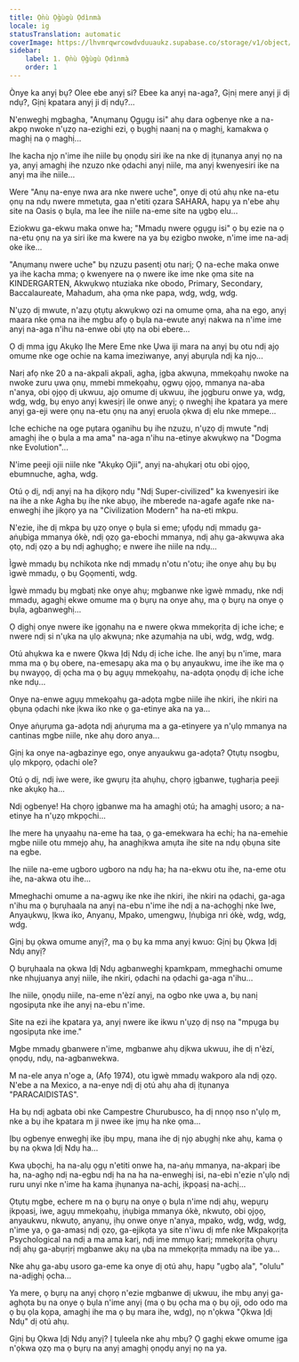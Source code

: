 ```yaml
---
title: Ọ̀nù Ọ̀gùgù Ọdìnmà
locale: ig
statusTranslation: automatic
coverImage: https://lhvmrqwrcowdvduuaukz.supabase.co/storage/v1/object/public/strapi-uploads/small_cover-tratado-de-psicologia-revolucionaria.webp-5e15e1cec4e0ebebcde5d7fc7565d8fd.webp
sidebar:
    label: 1. Ọ̀nù Ọ̀gùgù Ọdìnmà
    order: 1
---
```

Ònye ka anyị bụ? Olee ebe anyị si? Ebee ka anyị na-aga?, Gịnị mere anyị ji dị ndụ?, Gịnị kpatara anyị ji dị ndụ?...

N'enweghị mgbagha, "Anụmanụ Ọgụgụ isi" ahụ dara ogbenye nke a na-akpọ nwoke n'ụzọ na-ezighi ezi, ọ bụghị naanị na ọ maghị, kamakwa ọ maghị na ọ maghị...

Ihe kacha njọ n'ime ihe niile bụ ọnọdụ siri ike na nke dị ịtụnanya anyị nọ na ya, anyị amaghị ihe nzuzo nke ọdachi anyị niile, ma anyị kwenyesiri ike na anyị ma ihe niile...

Were "Anụ na-enye nwa ara nke nwere uche", onye dị otú ahụ nke na-etu ọnụ na ndụ nwere mmetụta, gaa n'etiti ọzara SAHARA, hapụ ya n'ebe ahụ site na Oasis ọ bụla, ma lee ihe niile na-eme site na ụgbọ elu...

Eziokwu ga-ekwu maka onwe ha; "Mmadụ nwere ọgụgụ isi" ọ bụ ezie na ọ na-etu ọnụ na ya siri ike ma kwere na ya bụ ezigbo nwoke, n'ime ime na-adị oke ike...

"Anụmanụ nwere uche" bụ nzuzu pasentị otu narị; Ọ na-eche maka onwe ya ihe kacha mma; ọ kwenyere na ọ nwere ike ime nke ọma site na KINDERGARTEN, Akwụkwọ ntuziaka nke obodo, Primary, Secondary, Baccalaureate, Mahadum, aha ọma nke papa, wdg, wdg, wdg.

N'ụzọ dị mwute, n'azụ ọtụtụ akwụkwọ ozi na omume ọma, aha na ego, anyị maara nke ọma na ihe mgbu afọ ọ bụla na-ewute anyị nakwa na n'ime ime anyị na-aga n'ihu na-enwe obi ụtọ na obi ebere...

Ọ dị mma ịgụ Akụkọ Ihe Mere Eme nke Ụwa iji mara na anyị bụ otu ndị ajọ omume nke oge ochie na kama imeziwanye, anyị abụrụla ndị ka njọ...

Narị afọ nke 20 a na-akpali akpali, agha, ịgba akwụna, mmekọahụ nwoke na nwoke zuru ụwa ọnụ, mmebi mmekọahụ, ọgwụ ọjọọ, mmanya na-aba n'anya, obi ọjọọ dị ukwuu, ajọ omume dị ukwuu, ihe jọgburu onwe ya, wdg, wdg, wdg, bụ enyo anyị kwesịrị ile onwe anyị; ọ nweghị ihe kpatara ya mere anyị ga-eji were ọnụ na-etu ọnụ na anyị eruola ọkwa dị elu nke mmepe...

Iche echiche na oge pụtara ọganihu bụ ihe nzuzu, n'ụzọ dị mwute "ndị amaghị ihe ọ bụla a ma ama" na-aga n'ihu na-etinye akwụkwọ na "Dogma nke Evolution"...

N'ime peeji ojii niile nke "Akụkọ Ojii", anyị na-ahụkarị otu obi ọjọọ, ebumnuche, agha, wdg.

Otú ọ dị, ndị anyị na ha dịkọrọ ndụ "Ndị Super-civilized" ka kwenyesiri ike na ihe a nke Agha bụ ihe nke abụọ, ihe mberede na-agafe agafe nke na-enweghị ihe jikọrọ ya na "Civilization Modern" ha na-eti mkpu.

N'ezie, ihe dị mkpa bụ ụzọ onye ọ bụla si eme; ụfọdụ ndị mmadụ ga-aṅụbiga mmanya ókè, ndị ọzọ ga-ebochi mmanya, ndị ahụ ga-akwụwa aka ọtọ, ndị ọzọ a bụ ndị aghụghọ; e nwere ihe niile na ndụ...

Ìgwè mmadụ bụ nchikota nke ndị mmadụ n'otu n'otu; ihe onye ahụ bụ bụ ìgwè mmadụ, ọ bụ Gọọmenti, wdg.

Ìgwè mmadụ bụ mgbatị nke onye ahụ; mgbanwe nke ìgwè mmadụ, nke ndị mmadụ, agaghị ekwe omume ma ọ bụrụ na onye ahụ, ma ọ bụrụ na onye ọ bụla, agbanweghị...

Ọ dịghị onye nwere ike ịgọnahụ na e nwere ọkwa mmekọrịta dị iche iche; e nwere ndị si n'ụka na ụlọ akwụna; nke azụmahịa na ubi, wdg, wdg, wdg.

Otú ahụkwa ka e nwere Ọkwa Ịdị Ndụ dị iche iche. Ihe anyị bụ n'ime, mara mma ma ọ bụ obere, na-emesapụ aka ma ọ bụ anyaukwu, ime ihe ike ma ọ bụ nwayọọ, dị ọcha ma ọ bụ agụụ mmekọahụ, na-adọta ọnọdụ dị iche iche nke ndụ...

Onye na-enwe agụụ mmekọahụ ga-adọta mgbe niile ihe nkiri, ihe nkiri na ọbụna ọdachi nke ịkwa iko nke ọ ga-etinye aka na ya...

Onye aṅụrụma ga-adọta ndị aṅụrụma ma a ga-etinyere ya n'ụlọ mmanya na cantinas mgbe niile, nke ahụ doro anya...

Gịnị ka onye na-agbazinye ego, onye anyaukwu ga-adọta? Ọtụtụ nsogbu, ụlọ mkpọrọ, ọdachi ole?

Otú ọ dị, ndị iwe were, ike gwụrụ ịta ahụhụ, chọrọ ịgbanwe, tụgharịa peeji nke akụkọ ha...

Ndị ogbenye! Ha chọrọ ịgbanwe ma ha amaghị otú; ha amaghị usoro; a na-etinye ha n'ụzọ mkpọchi...

Ihe mere ha ụnyaahụ na-eme ha taa, ọ ga-emekwara ha echi; ha na-emehie mgbe niile otu mmejọ ahụ, ha anaghịkwa amụta ihe site na ndụ ọbụna site na egbe.

Ihe niile na-eme ugboro ugboro na ndụ ha; ha na-ekwu otu ihe, na-eme otu ihe, na-akwa otu ihe...

Mmeghachi omume a na-agwụ ike nke ihe nkiri, ihe nkiri na ọdachi, ga-aga n'ihu ma ọ bụrụhaala na anyị na-ebu n'ime ihe ndị a na-achọghị nke Iwe, Anyaụkwụ, Ịkwa iko, Anyanụ, Mpako, umengwụ, Ịṅụbiga nri ókè, wdg, wdg, wdg.

Gịnị bụ ọkwa omume anyị?, ma ọ bụ ka mma anyị kwuo: Gịnị bụ Ọkwa Ịdị Ndụ anyị?

Ọ bụrụhaala na ọkwa Ịdị Ndụ agbanweghị kpamkpam, mmeghachi omume nke nhụjuanya anyị niile, ihe nkiri, ọdachi na ọdachi ga-aga n'ihu...

Ihe niile, ọnọdụ niile, na-eme n'èzí anyị, na ogbo nke ụwa a, bụ nanị ngosipụta nke ihe anyị na-ebu n'ime.

Site na ezi ihe kpatara ya, anyị nwere ike ikwu n'ụzọ dị nsọ na "mpụga bụ ngosipụta nke ime."

Mgbe mmadụ gbanwere n'ime, mgbanwe ahụ dịkwa ukwuu, ihe dị n'èzí, ọnọdụ, ndụ, na-agbanwekwa.

M na-ele anya n'oge a, (Afọ 1974), otu ìgwè mmadụ wakporo ala ndị ọzọ. N'ebe a na Mexico, a na-enye ndị dị otú ahụ aha dị ịtụnanya "PARACAIDISTAS".

Ha bụ ndị agbata obi nke Campestre Churubusco, ha dị nnọọ nso n'ụlọ m, nke a bụ ihe kpatara m ji nwee ike ịmụ ha nke ọma...

Ịbụ ogbenye enweghị ike ịbụ mpụ, mana ihe dị njọ abụghị nke ahụ, kama ọ bụ na ọkwa Ịdị Ndụ ha...

Kwa ụbọchị, ha na-alụ ọgụ n'etiti onwe ha, na-aṅụ mmanya, na-akparị ibe ha, na-aghọ ndị na-egbu ndị ha na ha na-enweghị isi, na-ebi n'ezie n'ụlọ ndị ruru unyi nke n'ime ha kama ịhụnanya na-achị, ịkpọasị na-achị...

Ọtụtụ mgbe, echere m na ọ bụrụ na onye ọ bụla n'ime ndị ahụ, wepụrụ ịkpọasị, iwe, agụụ mmekọahụ, ịṅụbiga mmanya ókè, nkwutọ, obi ọjọọ, anyaukwu, nkwutọ, anyanụ, ịhụ onwe onye n'anya, mpako, wdg, wdg, wdg, n'ime ya, ọ ga-amasị ndị ọzọ, ga-ejikọta ya site n'iwu dị mfe nke Mkpakọrịta Psychological na ndị a ma ama karị, ndị ime mmụọ karị; mmekọrịta ọhụrụ ndị ahụ ga-abụrịrị mgbanwe akụ na ụba na mmekọrịta mmadụ na ibe ya...

Nke ahụ ga-abụ usoro ga-eme ka onye dị otú ahụ, hapụ "ụgbọ ala", "olulu" na-adịghị ọcha...

Ya mere, ọ bụrụ na anyị chọrọ n'ezie mgbanwe dị ukwuu, ihe mbụ anyị ga-aghọta bụ na onye ọ bụla n'ime anyị (ma ọ bụ ọcha ma ọ bụ oji, odo odo ma ọ bụ ọla kọpa, amaghị ihe ma ọ bụ mara ihe, wdg), nọ n'ọkwa "Ọkwa Ịdị Ndụ" dị otú ahụ.

Gịnị bụ Ọkwa Ịdị Ndụ anyị? Ị tụleela nke ahụ mbụ? Ọ gaghị ekwe omume ịga n'ọkwa ọzọ ma ọ bụrụ na anyị amaghị ọnọdụ anyị nọ na ya.

